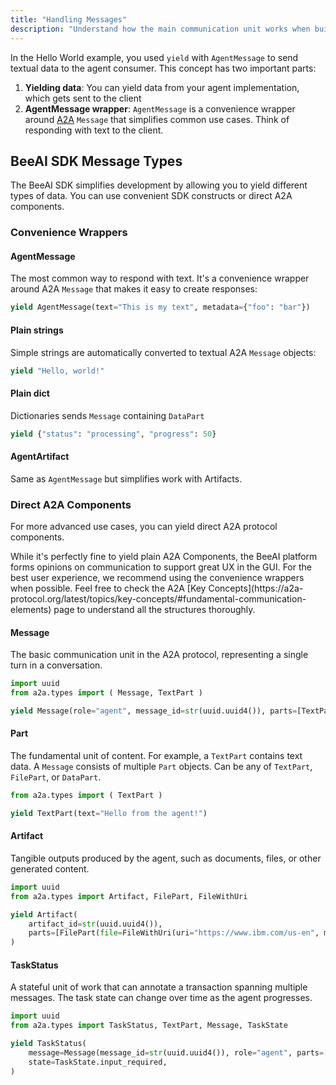```yaml
---
title: "Handling Messages"
description: "Understand how the main communication unit works when building your own agent"
---
```


In the Hello World example, you used `yield` with `AgentMessage` to send textual data to the agent consumer. This concept has two important parts:

1. **Yielding data**: You can yield data from your agent implementation, which gets sent to the client
2. **AgentMessage wrapper**: `AgentMessage` is a convenience wrapper around [A2A](https://github.com/a2aproject/A2A) `Message` that simplifies common use cases. Think of responding with text to the client.


## BeeAI SDK Message Types

The BeeAI SDK simplifies development by allowing you to yield different types of data. You can use convenient SDK constructs or direct A2A components.

### Convenience Wrappers

#### AgentMessage
The most common way to respond with text. It's a convenience wrapper around A2A `Message` that makes it easy to create responses:

```python
yield AgentMessage(text="This is my text", metadata={"foo": "bar"})
```

#### Plain strings
Simple strings are automatically converted to textual A2A `Message` objects:

```python
yield "Hello, world!"
```

#### Plain dict
Dictionaries sends `Message` containing `DataPart`

```python
yield {"status": "processing", "progress": 50}
```

#### AgentArtifact

Same as `AgentMessage` but simplifies work with Artifacts.

### Direct A2A Components

For more advanced use cases, you can yield direct A2A protocol components.

<Warning>
While it's perfectly fine to yield plain A2A Components, the BeeAI platform forms opinions on communication to support great UX in the GUI. For the best user experience, we recommend using the convenience wrappers when possible.
</Warning>

<Tip>
Feel free to check the A2A [Key Concepts](https://a2a-protocol.org/latest/topics/key-concepts/#fundamental-communication-elements) page to understand all the structures thoroughly.
</Tip>

#### Message
The basic communication unit in the A2A protocol, representing a single turn in a conversation.

```python
import uuid
from a2a.types import ( Message, TextPart )

yield Message(role="agent", message_id=str(uuid.uuid4()), parts=[TextPart(text="Hello from the agent!")])
```

#### Part
The fundamental unit of content. For example, a `TextPart` contains text data. A `Message` consists of multiple `Part` objects. Can be any of `TextPart`, `FilePart`, or `DataPart`.

```python
from a2a.types import ( TextPart )

yield TextPart(text="Hello from the agent!")
```

#### Artifact
Tangible outputs produced by the agent, such as documents, files, or other generated content.

```python
import uuid
from a2a.types import Artifact, FilePart, FileWithUri

yield Artifact(
    artifact_id=str(uuid.uuid4()),
    parts=[FilePart(file=FileWithUri(uri="https://www.ibm.com/us-en", mime_type="text/html", name="IBM Website"))],
)
```

#### TaskStatus
A stateful unit of work that can annotate a transaction spanning multiple messages. The task state can change over time as the agent progresses.

```python
import uuid
from a2a.types import TaskStatus, TextPart, Message, TaskState

yield TaskStatus(
    message=Message(message_id=str(uuid.uuid4()), role="agent", parts=[TextPart(text="Please provide some input.")]),
    state=TaskState.input_required,
)
```